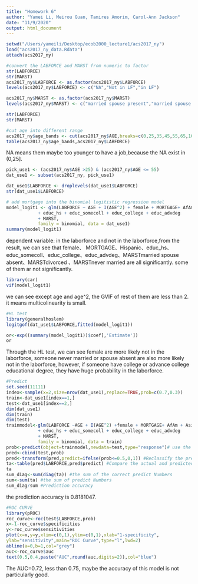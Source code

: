 ```yaml
---
title: "Homework 6"
author: "Yamei Li, Meirou Guan, Tamires Amorim, Carol-Ann Jackson"
date: "11/9/2020"
output: html_document
---
```

```r
setwd("/Users/yameili/Desktop/ecob2000_lecture1/acs2017_ny")
load("acs2017_ny_data.Rdata")
attach(acs2017_ny)
```

```r
#convert the LABFORCE and MARST from numeric to factor
str(LABFORCE)
str(MARST)
acs2017_ny$LABFORCE <- as.factor(acs2017_ny$LABFORCE)
levels(acs2017_ny$LABFORCE) <- c("NA","Not in LF","in LF")

acs2017_ny$MARST <- as.factor(acs2017_ny$MARST)
levels(acs2017_ny$MARST) <- c("married spouse present","married spouse absent","separated","divorced","widowed","never married")
```
```r
str(LABFORCE)
str(MARST)
```

```r
#cut age into different range
acs2017_ny$age_bands <- cut(acs2017_ny$AGE,breaks=c(0,25,35,45,55,65,100))
table(acs2017_ny$age_bands,acs2017_ny$LABFORCE)
```
NA means them maybe too younger to have a job,because the NA exist in (0,25]. 
```r
pick_use1 <- (acs2017_ny$AGE >25) & (acs2017_ny$AGE <= 55)
dat_use1 <- subset(acs2017_ny, pick_use1)

dat_use1$LABFORCE <- droplevels(dat_use1$LABFORCE)
str(dat_use1$LABFORCE)
```


```r
# add mortgage into the binomial logitistic regression model
model_logit1 <- glm(LABFORCE ~ AGE + I(AGE^2) + female + MORTGAGE+ AfAm + Asian + race_oth + Hispanic 
            + educ_hs + educ_somecoll + educ_college + educ_advdeg 
            + MARST,
            family = binomial, data = dat_use1)
summary(model_logit1)
```
dependent variable: in the laborforce and not in the laborforce,from the result, we can see that female、 MORTGAGE、Hispanic、educ_hs、educ_somecoll、educ_college、educ_advdeg、MARSTmarried spouse absent、MARSTdivorced 、MARSTnever married are all significantly. some of them ar not significantly.
```r
library(car)
vif(model_logit1)
```


we can see except age and age^2, the GVIF of rest of them  are less than 2. it means multicolinearity is small.

```r
#HL test
library(generalhoslem)
logitgof(dat_use1$LABFORCE,fitted(model_logit1))
```



```r
or<-exp((summary(model_logit1))$coef[,'Estimate'])
or
```
Through the HL test, we can see female are more likely not in the laborforce, someone never married or spouse absent are also more likely not in the laborforce, however, if someone have college or advance college educational degree, they have huge probability in the laborforce.

```r
#Predict
set.seed(11111)
index<-sample(x=2,size=nrow(dat_use1),replace=TRUE,prob=c(0.7,0.3))
train<-dat_use1[index==1,]
test<-dat_use1[index==2,]
dim(dat_use1)
dim(train)
dim(test)
trainmodel<-glm(LABFORCE ~AGE + I(AGE^2) +female + MORTGAGE+ AfAm + Asian + Hispanic 
            + educ_hs + educ_somecoll + educ_college + educ_advdeg 
            + MARST,
            family = binomial, data = train)
prob<-predict(object=trainmodel,newdata=test,type="response")# use the trainmodel to predict
pred<-cbind(test,prob)
pred<-transform(pred,predict=ifelse(prob<=0.5,0,1)) #Reclassify the predicted probability values
ta<-table(pred$LABFORCE,pred$predict) #Compare the actual and predicted values of the model
ta
sum_diag<-sum(diag(ta)) #the sum of the correct predict Numbers
sum<-sum(ta) #the sum of predict Numbers
sum_diag/sum #Prediction accuracy
```
the prediction accuracy is 0.8181047.

```r
#ROC CURVE
library(pROC)
roc_curve<-roc(test$LABFORCE,prob)
x<-1-roc_curve$specificities
y<-roc_curve$sensitivities
plot(x=x,y=y,xlim=c(0,1),ylim=c(0,1),xlab="1-specificity",
ylab="sensitivity",main="ROC Curve",type="l",lwd=2)
abline(a=0,b=1,col="grey")
auc<-roc_curve$auc
text(0.5,0.4,paste("AUC",round(auc,digits=2)),col="blue")
```

The AUC=0.72, less than 0.75, maybe the accuracy of this model is not particularly good.


